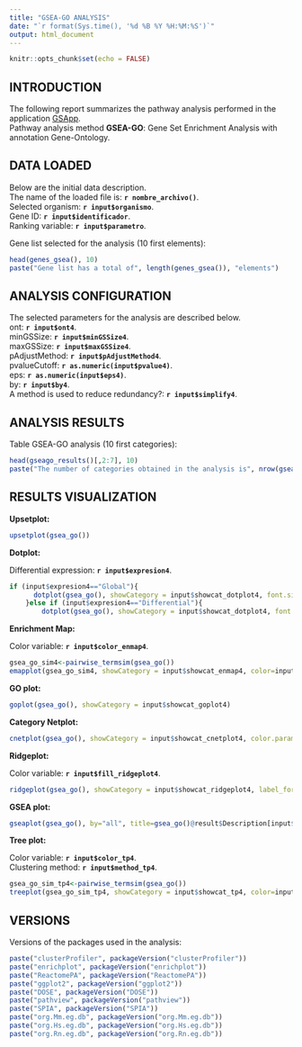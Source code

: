 ```yaml
---
title: "GSEA-GO ANALYSIS"
date: "`r format(Sys.time(), '%d %B %Y %H:%M:%S')`"
output: html_document
---
```


```r
knitr::opts_chunk$set(echo = FALSE)
```

## INTRODUCTION
The following report summarizes the pathway analysis performed in the application [GSApp](https://github.com/albertme0308/GSApp).<br>
Pathway analysis method **GSEA-GO**: Gene Set Enrichment Analysis with annotation Gene-Ontology.<br>


## DATA LOADED
Below are the initial data description.<br>
The name of the loaded file is: **`r nombre_archivo()`**.<br>
Selected organism: **`r input$organismo`**.<br>
Gene ID: **`r input$identificador`**.<br>
Ranking variable: **`r input$parametro`**.<br>

Gene list selected for the analysis (10 first elements):
```r
head(genes_gsea(), 10)
paste("Gene list has a total of", length(genes_gsea()), "elements")
```

## ANALYSIS CONFIGURATION
The selected parameters for the analysis are described below.<br>
ont: **`r input$ont4`**.<br>
minGSSize: **`r input$minGSSize4`**.<br>
maxGSSize: **`r input$maxGSSize4`**.<br>
pAdjustMethod: **`r input$pAdjustMethod4`**.<br>
pvalueCutoff: **`r as.numeric(input$pvalue4)`**.<br>
eps: **`r as.numeric(input$eps4)`**.<br>
by: **`r input$by4`**.<br>
A method is used to reduce redundancy?: **`r input$simplify4`**.<br>


## ANALYSIS RESULTS
Table GSEA-GO analysis (10 first categories):

```r
head(gseago_results()[,2:7], 10)
paste("The number of categories obtained in the analysis is", nrow(gseago_results()))
```


## RESULTS VISUALIZATION

**Upsetplot:**

```r
upsetplot(gsea_go())
```

**Dotplot:**

Differential expression: **`r input$expresion4`**.<br>
```r
if (input$expresion4=="Global"){
      dotplot(gsea_go(), showCategory = input$showcat_dotplot4, font.size=input$fontsize_dotplot4)
    }else if (input$expresion4=="Differential"){
        dotplot(gsea_go(), showCategory = input$showcat_dotplot4, font.size=input$fontsize_dotplot4, split=".sign") + facet_grid(.~.sign)}
```

**Enrichment Map:**

Color variable: **`r input$color_enmap4`**.<br>
```r
gsea_go_sim4<-pairwise_termsim(gsea_go())
emapplot(gsea_go_sim4, showCategory = input$showcat_enmap4, color=input$color_enmap4, cluster.params=list(cluster=TRUE, legend=TRUE))
```

**GO plot:**

```r
goplot(gsea_go(), showCategory = input$showcat_goplot4)
```

**Category Netplot:**

```r
cnetplot(gsea_go(), showCategory = input$showcat_cnetplot4, color.params =list(foldChange =genes_gsea()))
```

**Ridgeplot:**

Color variable: **`r input$fill_ridgeplot4`**.<br>
```r
ridgeplot(gsea_go(), showCategory = input$showcat_ridgeplot4, label_format = input$label_format_ridgeplot4, fill=input$fill_ridgeplot4)+labs(x="enrichment distribution")
```

**GSEA plot:**

```r
gseaplot(gsea_go(), by="all", title=gsea_go()@result$Description[input$gseago_num4], geneSetID = input$gseago_num4)
```

**Tree plot:**

Color variable: **`r input$color_tp4`**.<br>
Clustering method: **`r input$method_tp4`**.<br>
```r
gsea_go_sim_tp4<-pairwise_termsim(gsea_go())
treeplot(gsea_go_sim_tp4, showCategory = input$showcat_tp4, color=input$color_tp4, cluster.params=list(method=input$method_tp4))
```


## VERSIONS

Versions of the packages used in the analysis:
```r
paste("clusterProfiler", packageVersion("clusterProfiler"))
paste("enrichplot", packageVersion("enrichplot"))
paste("ReactomePA", packageVersion("ReactomePA"))
paste("ggplot2", packageVersion("ggplot2"))
paste("DOSE", packageVersion("DOSE"))
paste("pathview", packageVersion("pathview"))
paste("SPIA", packageVersion("SPIA"))
paste("org.Mm.eg.db", packageVersion("org.Mm.eg.db"))
paste("org.Hs.eg.db", packageVersion("org.Hs.eg.db"))
paste("org.Rn.eg.db", packageVersion("org.Rn.eg.db"))
```